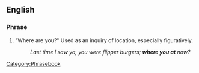 ==English==

===Phrase===
{{infl|en|phrase|head=[[where]] [[you]] [[at]]}}

# {{proscribed|nonstandard|slang|set phrase}} "Where are you?" Used as an inquiry of location, especially figuratively.
#: ''Last time I saw ya, you were flipper burgers; '''where you at''' now?''

[[Category:Phrasebook]]